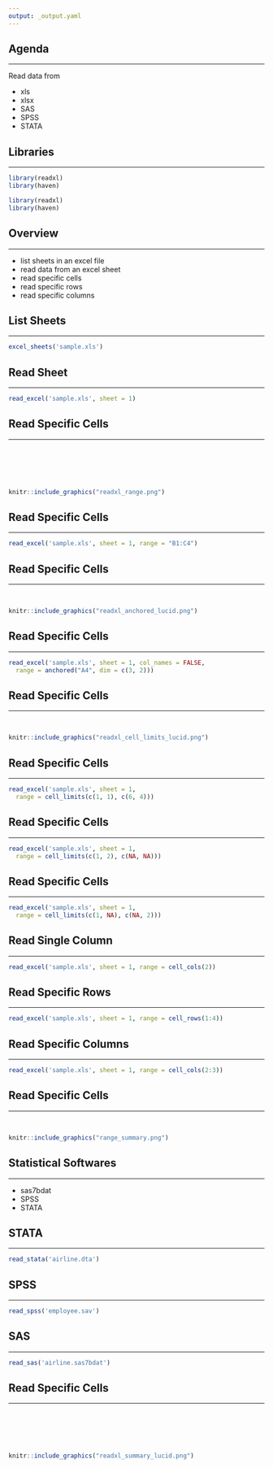 ```yaml
---
output: _output.yaml
---
```


## {data-background="import.png"}

## Agenda

<hr>

Read data from 

  - xls
  - xlsx
  - SAS
  - SPSS
  - STATA

## Libraries

<hr>

```r
library(readxl)
library(haven)
```

```r
library(readxl)
library(haven)
```

## Overview

<hr>

- list sheets in an excel file
- read data from an excel sheet
- read specific cells
- read specific rows
- read specific columns

## List Sheets

<hr>

```r
excel_sheets('sample.xls')
```

## Read Sheet

<hr>

```r
read_excel('sample.xls', sheet = 1)
```

## Read Specific Cells

<hr>

<br>
<br>
<br>
<br>

```r
knitr::include_graphics("readxl_range.png")
```

## Read Specific Cells

<hr>

```r
read_excel('sample.xls', sheet = 1, range = "B1:C4")
```

## Read Specific Cells

<hr>

<br>

```r
knitr::include_graphics("readxl_anchored_lucid.png")
```

## Read Specific Cells

<hr>

```r
read_excel('sample.xls', sheet = 1, col_names = FALSE,
  range = anchored("A4", dim = c(3, 2)))
```

## Read Specific Cells

<hr>

<br>

```r
knitr::include_graphics("readxl_cell_limits_lucid.png")
```

## Read Specific Cells

<hr>

```r
read_excel('sample.xls', sheet = 1,
  range = cell_limits(c(1, 1), c(6, 4)))
```

## Read Specific Cells

<hr>

```r
read_excel('sample.xls', sheet = 1,
  range = cell_limits(c(1, 2), c(NA, NA)))
```

## Read Specific Cells

<hr>

```r
read_excel('sample.xls', sheet = 1,
  range = cell_limits(c(1, NA), c(NA, 2)))
```

## Read Single Column

<hr>

```r
read_excel('sample.xls', sheet = 1, range = cell_cols(2))
```


## Read Specific Rows

<hr>

```r
read_excel('sample.xls', sheet = 1, range = cell_rows(1:4))
```

## Read Specific Columns

<hr>

```r
read_excel('sample.xls', sheet = 1, range = cell_cols(2:3))
```

## Read Specific Cells

<hr>

<br>

```r
knitr::include_graphics("range_summary.png")
```

## Statistical Softwares

<hr>

- sas7bdat
- SPSS
- STATA

## STATA

<hr>

```r
read_stata('airline.dta')  
```

## SPSS

<hr>

```r
read_spss('employee.sav')  
```

## SAS

<hr>

```r
read_sas('airline.sas7bdat')
```

## Read Specific Cells

<hr>

<br>
<br>
<br>
<br>

```r
knitr::include_graphics("readxl_summary_lucid.png")
```

## {data-background="thankyou.png"}
